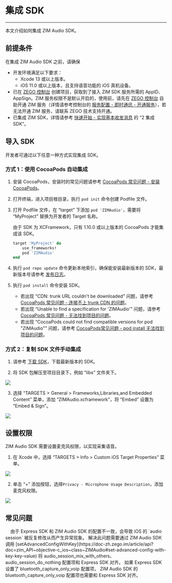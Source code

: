 # 集成 SDK

- - -

本文介绍如何集成 ZIM Audio SDK。

## 前提条件

在集成 ZIM Audio SDK 之前，请确保
- 开发环境满足以下要求：
    - Xcode 13 或以上版本。
    - iOS 11.0 或以上版本，且支持语音功能的 iOS 真机设备。
- 已在 [ZEGO 控制台](https://console.zego.im) 创建项目，获取到了接入 ZIM SDK 服务所需的 AppID、AppSign。ZIM 服务权限不是默认开启的，使用前，请先在 [ZEGO 控制台](https://console.zego.im) 自助开通 ZIM 服务（详情请参考控制台的 [服务配置 - 即时通讯 - 开通服务](https://doc-zh.zego.im/article/14994)），若无法开通 ZIM 服务，请联系 ZEGO 技术支持开通。
- 已集成 ZIM SDK，详情请参考 [快速开始 - 实现基本收发消息](../Send%20and%20receive%20messages.mdx) 的 “2 集成 SDK”。


##  导入 SDK

开发者可通过以下任意一种方式实现集成 SDK。

### 方式 1：使用 CocoaPods 自动集成

1. 安装 CocoaPods，安装时的常见问题请参考 [CocoaPods 常见问题 - 安装 CocoaPods](https://doc-zh.zego.im/article/13860#1)。

2. 打开终端，进入项目根目录，执行 `pod init` 命令创建 Podfile 文件。

3. 打开 Podfile 文件，在 “target” 下添加 `pod 'ZIMAudio'`，需要将 “MyProject” 替换为开发者的 Target 名称。

    <Warning title="注意">

    由于 SDK 为 XCFramework，只有 1.10.0 或以上版本的 CocoaPods 才能集成该 SDK。
    </Warning>

    ```ruby
    target 'MyProject' do
        use_frameworks!
        pod 'ZIMAudio'
    end
    ```

4. 执行 `pod repo update` 命令更新本地索引，确保能安装最新版本的 SDK，最新版本号请参考 [发布日志](https://doc-zh.zego.im/article/19324)。

5. 执行 `pod install` 命令安装 SDK。

    <Note title="说明">

    - 若出现 “CDN: trunk URL couldn't be downloaded” 问题，请参考 [CocoaPods 常见问题 - 连接不上 trunk CDN 的问题](https://doc-zh.zego.im/article/13860#2)。
    - 若出现 “Unable to find a specification for 'ZIMAudio'” 问题，请参考 [CocoaPods 常见问题 - 无法找到项目的问题](https://doc-zh.zego.im/article/13860#3)。
    - 若出现 “CocoaPods could not find compatible versions for pod "ZIMAudio"” 问题，请参考 [CocoaPods常见问题 - pod install 无法找到项目的问题](https://doc-zh.zego.im/article/13860#3)。
    
    </Note>

### 方式 2：复制 SDK 文件手动集成

1. 请参考 [下载 SDK](https://doc-zh.zego.im/article/11591)，下载最新版本的 SDK。

2. 将 SDK 包解压至项目目录下，例如 “libs” 文件夹下。
<Frame width="512" height="auto" caption=""><img src="https://doc-media.zego.im/sdk-doc/Pics/ZIM/ZIMAudio/directory_audio.jpeg" /></Frame>

3. 选择 “TARGETS > General > Frameworks,Libraries,and Embedded Content” 菜单，添加 “ZIMAudio.xcframework”，将 “Embed” 设置为 “Embed & Sign”。
<Frame width="512" height="auto" caption=""><img src="https://doc-media.zego.im/sdk-doc/Pics/ZIM/ZIMAudio/embed_and_Sign_audio.jpeg" /></Frame>


## 设置权限

ZIM Audio SDK 需要设置麦克风权限，以实现采集语音。

1. 在 Xcode 中，选择 “TARGETS > Info > Custom iOS Target Properties” 菜单。
<Frame width="512" height="auto" caption=""><img src="https://doc-media.zego.im/sdk-doc/Pics/ZIM/ZIMAudio/add_property_audio.jpeg" /></Frame>

2. 单击 “+” 添加按钮，选择`Privacy - Microphone Usage Description`，添加麦克风权限。
<Frame width="512" height="auto" caption=""><img src="https://doc-media.zego.im/sdk-doc/Pics/ZIM/ZIMAudio/addition_done.jpeg" /></Frame>

## 常见问题

<Accordion title="Express SDK 和 ZIM Audio SDK混用时，出现音量波动和使用麦克风耗时较长的异常现象如何解决？" defaultOpen="false">
&nbsp;&nbsp;&nbsp;&nbsp;由于 Express SDK 和 ZIM Audio SDK 的配置不一致，会导致 iOS 的 `audio session` 被反复修改从而产生异常现象。
解决此问题需要通过 ZIM Audio SDK 调用 [setAdvancedConfigWithKey](https://doc-zh.zego.im/article/api?doc=zim_API~objective-c_ios~class~ZIMAudio#set-advanced-config-with-key-key-value) 将 audio_session_mix_with_others、audio_session_do_nothing 配置项和 Express SDK 对齐。
<Warning title="注意">
如果 Express SDK 设置了 bluetooth_capture_only_voip 配置项， ZIM Audio SDK 的 bluetooth_capture_only_voip 配置项也需要和 Express SDK 对齐。
</Warning>
</Accordion>